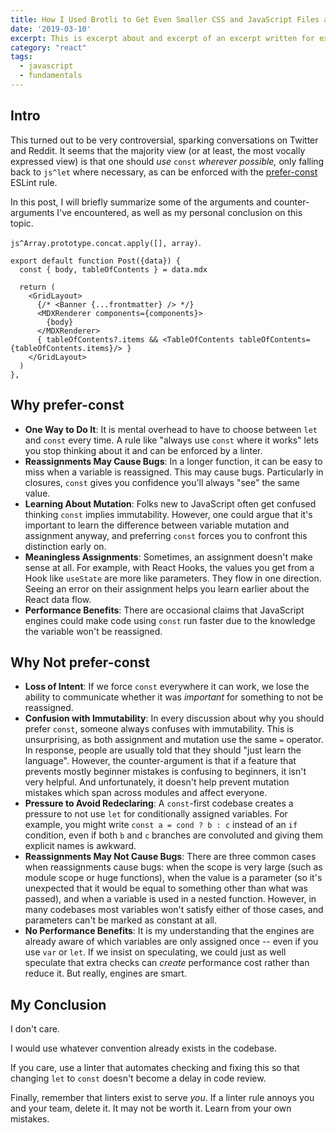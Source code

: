 ```yaml
---
title: How I Used Brotli to Get Even Smaller CSS and JavaScript Files at CDN Scale
date: '2019-03-10'
excerpt: This is excerpt about and excerpt of an excerpt written for excerpt
category: "react"
tags: 
  - javascript
  - fundamentals
---
```



## Intro

This turned out to be very controversial, sparking conversations on Twitter and Reddit. It seems that the majority view (or at least, the most vocally expressed view) is that one should *use* `const` *wherever possible,* only falling back to `js^let` where necessary, as can be enforced with the [prefer-const](https://eslint.org/docs/rules/prefer-const) ESLint rule.

In this post, I will briefly summarize some of the arguments and counter-arguments I've encountered, as well as my personal conclusion on this topic.

`js^Array.prototype.concat.apply([], array)`.

```js{4-6}
export default function Post({data}) {
  const { body, tableOfContents } = data.mdx

  return (
    <GridLayout>
      {/* <Banner {...frontmatter} /> */}
      <MDXRenderer components={components}>
        {body}
      </MDXRenderer>
      { tableOfContents?.items && <TableOfContents tableOfContents={tableOfContents.items}/> }
    </GridLayout>
  )
},
```

## Why prefer-const

* **One Way to Do It**: It is mental overhead to have to choose between `let` and `const` every time. A rule like "always use `const` where it works" lets you stop thinking about it and can be enforced by a linter.
* **Reassignments May Cause Bugs**: In a longer function, it can be easy to miss when a variable is reassigned. This may cause bugs. Particularly in closures, `const` gives you confidence you'll always "see" the same value.
* **Learning About Mutation**: Folks new to JavaScript often get confused thinking `const` implies immutability. However, one could argue that it's important to learn the difference between variable mutation and assignment anyway, and preferring `const` forces you to confront this distinction early on.
* **Meaningless Assignments**: Sometimes, an assignment doesn't make sense at all. For example, with React Hooks, the values you get from a Hook like `useState` are more like parameters. They flow in one direction. Seeing an error on their assignment helps you learn earlier about the React data flow.
* **Performance Benefits**: There are occasional claims that JavaScript engines could make code using `const` run faster due to the knowledge the variable won't be reassigned.

## Why Not prefer-const

* **Loss of Intent**: If we force `const` everywhere it can work, we lose the ability to communicate whether it was *important* for something to not be reassigned.
* **Confusion with Immutability**: In every discussion about why you should prefer `const`, someone always confuses with immutability. This is unsurprising, as both assignment and mutation use the same `=` operator. In response, people are usually told that they should "just learn the language". However, the counter-argument is that if a feature that prevents mostly beginner mistakes is confusing to beginners, it isn't very helpful. And unfortunately, it doesn't help prevent mutation mistakes which span across modules and affect everyone.
* **Pressure to Avoid Redeclaring**: A `const`-first codebase creates a pressure to not use `let` for conditionally assigned variables. For example, you might write `const a = cond ? b : c` instead of an `if` condition, even if both `b` and `c` branches are convoluted and giving them explicit names is awkward.
* **Reassignments May Not Cause Bugs**: There are three common cases when reassignments cause bugs: when the scope is very large (such as module scope or huge functions), when the value is a parameter (so it's unexpected that it would be equal to something other than what was passed), and when a variable is used in a nested function. However, in many codebases most variables won't satisfy either of those cases, and parameters can't be marked as constant at all.
* **No Performance Benefits**: It is my understanding that the engines are already aware of which variables are only assigned once -- even if you use `var` or `let`. If we insist on speculating, we could just as well speculate that extra checks can *create* performance cost rather than reduce it. But really, engines are smart.

## My Conclusion

I don't care.

I would use whatever convention already exists in the codebase.

If you care, use a linter that automates checking and fixing this so that changing `let` to `const` doesn't become a delay in code review.

Finally, remember that linters exist to serve *you*. If a linter rule annoys you and your team, delete it. It may not be worth it. Learn from your own mistakes.